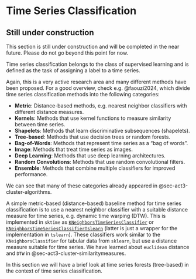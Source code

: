 # Time Series Classification

::: {.callout-caution}
## Still under construction

This section is still under construction and will be completed in the near future.
Please do not go beyond this point for now.
:::

Time series classification belongs to the class of supervised learning and is defined as the task of assigning a label to a time series.

Again, this is a very active research area and many different methods have been proposed.
For a good overview, check e.g. @faouzi2024, which divide time series classification methods into the following categories:

- **Metric**: Distance-based methods, e.g. nearest neighbor classifiers with different distance measures.
- **Kernels**: Methods that use kernel functions to measure similarity between time series.
- **Shapelets**: Methods that learn discriminative subsequences (shapelets).
- **Tree-based**: Methods that use decision trees or random forests.
- **Bag-of-Words**: Methods that represent time series as a "bag of words".
- **Image**: Methods that treat time series as images.
- **Deep Learning**: Methods that use deep learning architectures.
- **Random Convolutions**: Methods that use random convolutional filters.
- **Ensemble**: Methods that combine multiple classifiers for improved performance.

We can see that many of these categories already appeared in @{sec-act3-cluster-algorithms}.

A simple metric-based (distance-based) baseline method for time series classification is to use a nearest neighbor classifier with a suitable distance measure for time series, e.g. dynamic time warping (DTW).
This is implemented in `sktime` as [`KNeighborsTimeSeriesClassifier`](https://www.sktime.org/en/stable/api.html#sktime.classification.KNeighborsTimeSeriesClassifier) or [`KNeighborsTimeSeriesClassifierTslearn`](https://www.tslearn.org/en/stable/user_guide/classification.html#kneighborstimseriesclassifier) (latter is just a wrapper for the implementation in `tslearn`).
These classifiers work similar to the `KNeighborsClassifier` for tabular data from `sklearn`, but use a distance measure suitable for time series.
We have learned about `euclidean` distance and `DTW` in @{sec-act3-cluster-similaritymeasures}.

In this section we will have a brief look at time series forests (tree-based) in the context of time series classification.
